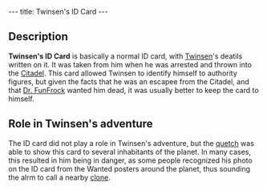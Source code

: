 ---
title: Twinsen's ID Card
---

{{twinsunica import}}{{Infobox Item
 |image=Twinsen's_ID_card1.png
 |type=key
 |critical=
 |magical=no
 |unique=yes
 |lba1=yes
 |lba2=
 |upgrades=no
 |rowposition=
 |columnposition=
 |effect=
 |effectamount=
 |purpose=
 |combattype=none
 |powerlevel=none
 |rate=none
 |range=none
 |damage=none
}}
{{Quote
 |Twinsen's ID Card. This card allows you to identify yourself to the authorities. Your smile is especially attractive on the photo!
 |Inventory, [[Twinsen's ID Card]]
 |quoteid=412}}

==Description==
'''Twinsen's ID Card''' is basically a normal ID card, with [[Twinsen]]'s deatils written on it. It was taken from him when he was arrested and thrown into the [[Citadel]]. This card allowed Twinsen to identify himself to authority figures, but given the facts that he was an escapee from the Citadel, and that [[Dr. FunFrock]] wanted him dead, it was usually better to keep the card to himself.

==Role in Twinsen's adventure==
The ID card did not play a role in Twinsen's adventure, but the [[quetch]] was able to show this card to several inhabitants of the planet. In many cases, this resulted in him being in danger, as some people recognized his photo on the ID card from the Wanted posters around the planet, thus sounding the alrm to call a nearby [[clone]].